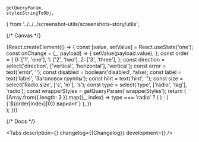 


    getQueryParam,
    stylesStringToObj,
} from '../../../screenshot-utils/screenshots-story/utils';

<Meta title='Components/RadioGroup' component={RadioGroup} id='RadioGroup' />

{/* Canvas */}

<Story name='RadioGroup'>
    {React.createElement(() => {
        const [value, setValue] = React.useState('one');
        const onChange = (_, payload) => {
            setValue(payload.value);
        };
        const order = {
            0: ['1', 'one'],
            1: ['2', 'two'],
            2: ['3', 'three'],
        };
        const direction = select('direction', ['vertical', 'horizontal'], 'vertical');
        const error = text('error', '');
        const disabled = boolean('disabled', false);
        const label = text('label', 'Заголовок группы');
        const hint = text('hint', '');
        const size = select('Radio.size', ['s', 'm'], 's');
        const type = select('type', ['radio', 'tag'], 'radio');
        const wrapperStyles = getQueryParam('wrapperStyles');
        return (
            <div style={stylesStringToObj(wrapperStyles)}>
                <RadioGroup
                    label={label}
                    hint={hint}
                    onChange={onChange}
                    direction={direction}
                    error={error}
                    disabled={disabled}
                    type={type}
                    value={value}
                >
                    {Array.from({ length: 3 }).map((_, index) =>
                        type === 'radio' ? (
                            <Radio
                                key={`${index}-check`}
                                size={size}
                                label={`Значение ${order[index][0]}`}
                                value={order[index][1]}
                            />
                        ) : (
                            <Tag key={`${index}-tag`} size={size} value={order[index][1]}>
                                {`${order[index][0]} вариант`}
                            </Tag>
                        ),
                    )}
                </RadioGroup>
            </div>
        );
    })}
</Story>

{/* Docs */}

<ComponentHeader
    name='RadioGroup'
    version={packageJson.version}
    package='@alfalab/core-components/radio-group'
    design='https://www.figma.com/file/cdNnkh2QdxuvYLrBm4cubM/Web-%3A%3A-Core-Default-Components?node-id=171%3A29171'
    children='Используется для выбора одного значения из нескольких доступных.'
/>

<Tabs
    description={<Description />}
    changelog={<Markdown>{Changelog}</Markdown>}
    development={<Development />}
/>
